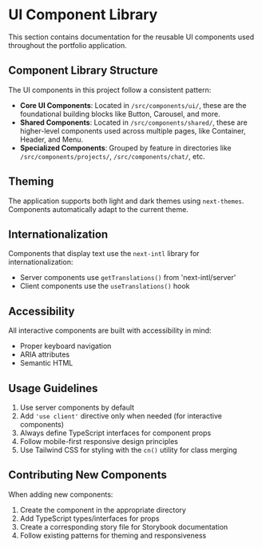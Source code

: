 
<Meta title="Introduction/UI Components" />

# UI Component Library

This section contains documentation for the reusable UI components used throughout the portfolio application.

## Component Library Structure

The UI components in this project follow a consistent pattern:

- **Core UI Components**: Located in `/src/components/ui/`, these are the foundational building blocks like Button, Carousel, and more.
- **Shared Components**: Located in `/src/components/shared/`, these are higher-level components used across multiple pages, like Container, Header, and Menu.
- **Specialized Components**: Grouped by feature in directories like `/src/components/projects/`, `/src/components/chat/`, etc.

## Theming

The application supports both light and dark themes using `next-themes`. Components automatically adapt to the current theme.

## Internationalization

Components that display text use the `next-intl` library for internationalization:

- Server components use `getTranslations()` from 'next-intl/server'
- Client components use the `useTranslations()` hook

## Accessibility

All interactive components are built with accessibility in mind:

- Proper keyboard navigation
- ARIA attributes
- Semantic HTML

## Usage Guidelines

1. Use server components by default
2. Add `'use client'` directive only when needed (for interactive components)
3. Always define TypeScript interfaces for component props
4. Follow mobile-first responsive design principles
5. Use Tailwind CSS for styling with the `cn()` utility for class merging

## Contributing New Components

When adding new components:

1. Create the component in the appropriate directory
2. Add TypeScript types/interfaces for props
3. Create a corresponding story file for Storybook documentation
4. Follow existing patterns for theming and responsiveness
